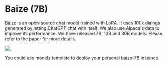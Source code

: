 # Baize (7B)

[Baize](https://github.com/project-baize/baize-chatbot) is an open-source chat model trained with LoRA. It uses 100k dialogs generated by letting ChatGPT chat with itself. We also use Alpaca's data to improve its performance. We have released 7B, 13B and 30B models. Please refer to the paper for more details.

![](https://user-images.githubusercontent.com/22514219/229863275-0e83c1cf-0661-4afa-9a47-1ce20fb521ae.gif)

You could use modelz template to deploy your personal baize-7B instance.
